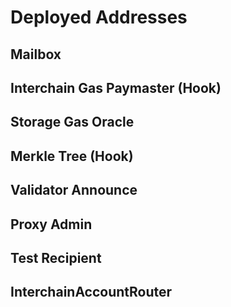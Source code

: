 

# Deployed Addresses

## Mailbox

<Tabs groupId="environment">
<TabItem value="mainnet" label="Mainnet">

<AddressTable environment="mainnet" contract="mailbox" />

</TabItem>
<TabItem value="testnet" label="Testnet">

<AddressTable environment="testnet" contract="mailbox" />

</TabItem>
</Tabs>

## Interchain Gas Paymaster (Hook)

<Tabs groupId="environment">
<TabItem value="mainnet" label="Mainnet">

<AddressTable environment="mainnet" contract="interchainGasPaymaster" />

</TabItem>
<TabItem value="testnet" label="Testnet">

<AddressTable environment="testnet" contract="interchainGasPaymaster" />

</TabItem>
</Tabs>

## Storage Gas Oracle

<Tabs groupId="environment">
<TabItem value="mainnet" label="Mainnet">

<AddressTable environment="mainnet" contract="storageGasOracle" />

</TabItem>
<TabItem value="testnet" label="Testnet">

<AddressTable environment="testnet" contract="storageGasOracle" />

</TabItem>
</Tabs>

## Merkle Tree (Hook)

<Tabs groupId="environment">
<TabItem value="mainnet" label="Mainnet">

<AddressTable environment="mainnet" contract="merkleTreeHook" />

</TabItem>
<TabItem value="testnet" label="Testnet">

<AddressTable environment="testnet" contract="merkleTreeHook" />

</TabItem>
</Tabs>

## Validator Announce

<Tabs groupId="environment">
<TabItem value="mainnet" label="Mainnet">

<AddressTable environment="mainnet" contract="validatorAnnounce" />

</TabItem>
<TabItem value="testnet" label="Testnet">

<AddressTable environment="testnet" contract="validatorAnnounce" />

</TabItem>
</Tabs>

## Proxy Admin

<Tabs groupId="environment">
<TabItem value="mainnet" label="Mainnet">

<AddressTable environment="mainnet" contract="proxyAdmin" />

</TabItem>
</Tabs>

## Test Recipient

<Tabs groupId="environment">
<TabItem value="testnet" label="Testnet">

<AddressTable environment="testnet" contract="testRecipient" />

</TabItem>
</Tabs>

## InterchainAccountRouter

<Tabs groupId="environment">
<TabItem value="mainnet" label="Mainnet">

<AddressTable environment="mainnet" contract="interchainAccountRouter" />

</TabItem>
<TabItem value="testnet" label="Testnet">

<AddressTable environment="testnet" contract="interchainAccountRouter" />

</TabItem>
</Tabs>
